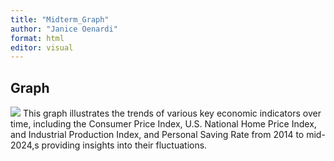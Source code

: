 ```yaml
---
title: "Midterm_Graph"
author: "Janice Oenardi"
format: html
editor: visual
---
```


## Graph

![](./Economic_indicators.png)
This graph illustrates the trends of various key economic indicators over time, including the Consumer Price Index, U.S. National Home Price Index, and Industrial Production Index, and Personal Saving Rate from 2014  to mid-2024,s providing insights into their fluctuations. 
